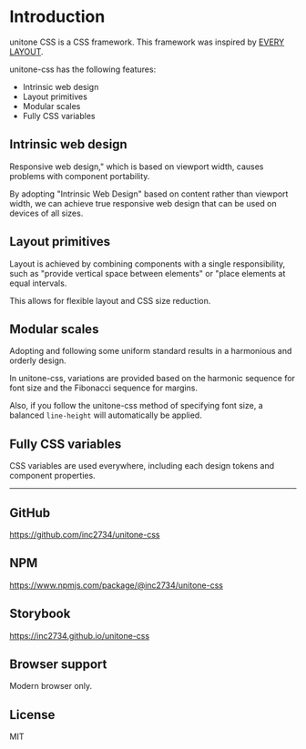 
<Meta title="1: Introduction" />

# Introduction

unitone CSS is a CSS framework. This framework was inspired by [EVERY LAYOUT](https://every-layout.dev/).

unitone-css has the following features:

- Intrinsic web design
- Layout primitives
- Modular scales
- Fully CSS variables

## Intrinsic web design

Responsive web design," which is based on viewport width, causes problems with component portability.

By adopting "Intrinsic Web Design" based on content rather than viewport width, we can achieve true responsive web design that can be used on devices of all sizes.

## Layout primitives

Layout is achieved by combining components with a single responsibility, such as "provide vertical space between elements" or "place elements at equal intervals.

This allows for flexible layout and CSS size reduction.

## Modular scales

Adopting and following some uniform standard results in a harmonious and orderly design.

In unitone-css, variations are provided based on the harmonic sequence for font size and the Fibonacci sequence for margins.

Also, if you follow the unitone-css method of specifying font size, a balanced `line-height` will automatically be applied.

## Fully CSS variables

CSS variables are used everywhere, including each design tokens and component properties.

<hr />

## GitHub

https://github.com/inc2734/unitone-css

## NPM

https://www.npmjs.com/package/@inc2734/unitone-css

## Storybook

https://inc2734.github.io/unitone-css

## Browser support

Modern browser only.

## License

MIT
